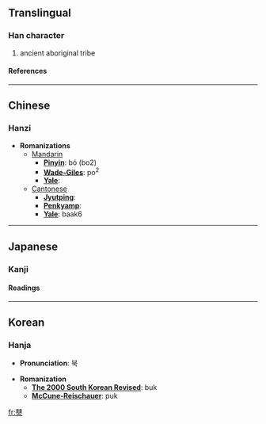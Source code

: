 ==Translingual==
===Han character===
{{Han char|rad=人|as=12|sn=14|four=4440<sub>2</sub>|canj=木月人 (DBO)}}
# ancient aboriginal tribe
====References====
{{Han ref|kx=0118.010|dkj=01134|dj=0250.020|hdz=10216.010|uh=50F0|ud=20720|bh=E0FB|bd=57595}}
----

==Chinese==
===Hanzi===


* '''Romanizations'''
** [[Mandarin]]
*** '''[[Pinyin]]''': bó (bo2)
*** '''[[Wade-Giles]]''': po<sup>2</sup>
*** '''[[Yale]]''': 
**[[Cantonese]]
***'''[[Jyutping]]''':
***'''[[Penkyamp]]''': 
***'''[[Yale]]''': baak6


----
==Japanese==
===Kanji===
{{ja-kanji|grade=|rs=人12}}
====Readings====
{{ja-readings|on=[[ほく]] (hoku), [[ぼく]] (boku)|kun=}}


----
==Korean==
===Hanja===

* '''Pronunciation''': 북

* '''Romanization'''
** '''[[The 2000 South Korean Revised Romanization|The 2000 South Korean Revised]]''': buk
** '''[[McCune-Reischauer]]''': puk


[[fr:僰]]